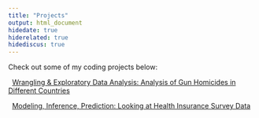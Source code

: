 ```yaml
---
title: "Projects"
output: html_document
hidedate: true
hiderelated: true
hidediscus: true
---
```


Check out some of my coding projects below:


<i class="fa fa-signal"></i> &nbsp; [Wrangling & Exploratory Data Analysis: Analysis of Gun Homicides in Different Countries ](/project/project1/)

<i class="fa fa-line-chart"></i> &nbsp; [Modeling, Inference, Prediction: Looking at Health Insurance Survey Data](/project/project2/)

<!--
<i class="fa fa-pie-chart"></i> 
<i class="fa fa-tasks"></i> 
-->
